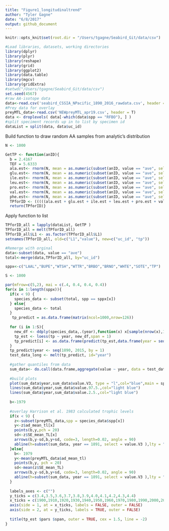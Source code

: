 ```yaml
---
title: "Figure1_longitudinaltrend"
author: "Tyler Gagne"
date: "6/8/2017"
output: github_document
---
```


```r
knitr::opts_knit$set(root.dir = "/Users/tgagne/Seabird_Git/data/csv")
```


```r
#Load libraries, datasets, working directories
library(dplyr)
library(plyr)
library(reshape)
library(grid)
library(ggplot2)
library(data.table)
library(mgcv)
library(gridExtra)
#setwd("/Users/tgagne/Seabird_Git/data/csv")
set.seed(4567)
#raw AA-isotope data
data<-read.csv('seabird_CSSIA_NPacific_1890_2016_rawdata.csv', header = T)
#Prey data for overlay
preyMTL_data<-read.csv('NEWpreyMTL_apr19.csv', header = T)
data <- droplevels( data[-which(data$spp == "RFBO"), ] )
#split speciment records up in to list by specimen id
dataList = split(data, data$uc_id)
```




Build function to draw random AA samples from analytic's distribution
```r

N <- 1000

GetTP <- function(anID){
  b = 2.4167
  TEF = 5.6333
  ala.est<- rnorm(N, mean = as.numeric(subset(anID, value == "ave", select = "ala")) , sd = as.numeric(subset(anID, value == "sd", select = "ala")))
  glu.est<- rnorm(N, mean = as.numeric(subset(anID, value == "ave", select = "glue")) , sd = as.numeric(subset(anID, value == "sd", select = "glue")))
  ile.est<- rnorm(N, mean = as.numeric(subset(anID, value == "ave", select = "ile")) , sd = as.numeric(subset(anID, value == "sd", select = "ile")))
  leu.est<- rnorm(N, mean = as.numeric(subset(anID, value == "ave", select = "leu")) , sd = as.numeric(subset(anID, value == "sd", select = "leu")))
  pro.est<- rnorm(N, mean = as.numeric(subset(anID, value == "ave", select = "pro")) , sd = as.numeric(subset(anID, value == "sd", select = "pro")))
  val.est<- rnorm(N, mean = as.numeric(subset(anID, value == "ave", select = "val")) , sd = as.numeric(subset(anID, value == "sd", select = "val")))
  phe.est<- rnorm(N, mean = as.numeric(subset(anID, value == "ave", select = "phe")) , sd = as.numeric(subset(anID, value == "sd", select = "phe")))
  TPforID <- (((((ala.est + glu.est + ile.est + leu.est + pro.est + val.est)/6)) - phe.est - b)/TEF ) + 1 
  return(TPforID)}
```
Apply function to list

```r
TPforID_all = lapply(dataList, GetTP )                                  # apply function to list
TPforID_all = melt(TPforID_all)                                         # melt dataframe
TPforID_all$L1 <- as.factor(TPforID_all$L1)
setnames(TPforID_all, old=c("L1","value"), new=c("uc_id", "tp"))        # rename columns

#Remerge with orginal
data<-subset(data, value == "ave")
total<-merge(data,TPforID_all, by="uc_id")
```

```r
sppx<-c("LAAL","BUPE","WTSH","WTTR","BRBO","BRNO","WHTE","SOTE","TP")         # adjust order taxonomically 

S <- 1000

par(mfrow=c(5,2), mai = c(.4, 0.4, 0.4, 0.4))                                 # build plot frame
for(x in 1:length(sppx)){
  if(x < 9) {
    species_data <- subset(total, spp == sppx[x])
  } else{
    species_data <- total
  }
   tp_predict = as.data.frame(matrix(ncol=1000,nrow=126))
  
  for (i in 1:S){
    new_df <- ddply(species_data,.(year),function(x) x[sample(nrow(x),1),])   # sample value from each available year
    tp_est <- loess(tp ~ year, new_df,span = 1)                               # fit loess model through the series
    tp_predict[i] <- as.data.frame(predict(tp_est,data.frame(year = seq(1890, 2015,1)))) # predict for all years
  }
  tp_predict$year <- seq(1890, 2015, by = 1)
  test_data_long <- melt(tp_predict, id="year")
  
  #gather quantiles from data
  sum_data<- do.call(data.frame,aggregate(value ~ year, data = test_data_long, function(x) c(quantile(x,.975),quantile(x,.025),median(x) )))
  
  #build plots
  plot(sum_data$year,sum_data$value.V3, type = "l",col="blue",main = sppx[x], ylab = '',xlab = '',ylim=c(3.4,4.4))
  lines(sum_data$year,sum_data$value.97.5.,col="light blue")
  lines(sum_data$year,sum_data$value.2.5.,col="light blue")
  
  b<-1979
  
  #overlay Harrison et al. 1983 calculated trophic levels 
  if(x < 9) {
    z<-subset(preyMTL_data,spp = species_data$spp[x])
    y<-z$ad_mean_tl[x]
    points(b,y,pch = 20)
    sd<-z$SE_mean_TL[x]
    arrows(b,y-sd,b,y+sd, code=3, length=0.02, angle = 90)
    abline(h=subset(sum_data, year == 1891, select = value.V3 ),lty = "dotted" )
  }else{
    b<- 1979
    y<-mean(preyMTL_data$ad_mean_tl)
    points(b,y, pch = 20)
    sd<-mean(z$SE_mean_TL)
    arrows(b,y-sd,b,y+sd, code=3, length=0.02, angle = 90)
    abline(h=subset(sum_data, year == 1891, select = value.V3 ),lty = "dotted" )
  }
  
  labels_axes <- c("")
  y_ticks = c(3.4,3.5,3.6,3.7,3.8,3.9,4.0,4.1,4.2,4.3,4.4)
  x_ticks = c(1900,1910,1920,1930,1940,1950,1960,1970,1980,1990,2000,2010)
  axis(side = 1, at = x_ticks, labels = FALSE, outer = FALSE)
  axis(side = 2, at = y_ticks, labels = TRUE, outer = FALSE)
  
  title(tp_est $pars $span, outer = TRUE, cex = 1.5, line = -2)
}  
```





